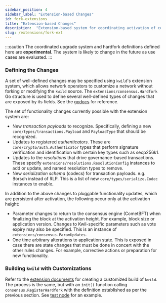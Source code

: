 ```yaml
---
sidebar_position: 4
sidebar_label: "Extension-based Changes"
id: fork-extensions
title: "Extension-based Changes"
description:  "Extension-based system for coordinating activation of consensus rule changes with new software."
slug: /extensions/fork-ext
---
```


:::caution
The coordinated upgrade system and hardfork definitions defined here are
**experimental**. The system is likely to change in the future as use cases are
evaluated.
:::

### Defining the Changes

A set of well-defined changes may be specified using `kwild`'s extension system,
which allows network operators to customize a network without forking or
modifying the `kwild` source. The `extensions/consensus.Hardfork` Go structure
is used to define several well-defined types of changes that are exposed by its
fields. See the
[godocs](https://pkg.go.dev/github.com/kwilteam/kwil-db/extensions/consensus)
for reference.

The set of functionality changes currently possible with the extension system are:

- New _transaction payloads_ to recognize. Specifically, defining a new
  `core/types/transactions.Payload` and `PayloadType` that should be recognized.
- Updates to registered _authenticators_.  These are
  `core/crypto/auth.Authenticator` types that perform signature verification and
  identification with certain key types such as secp256k1.
- Updates to the _resolutions_ that drive governance-based transactions.
  These specify `extensions/resolutions.ResolutionConfig` instances to add or
  update, and named resolution types to remove.
- New _serialization schema_ (codecs) for transaction payloads. e.g. Borsch
  instead of RLP. This is a list of new `core/types/serialize.Codec` instances
  to enable.

In addition to the above changes to pluggable functionality updates, which are
persistent after activation, the following occur only at the activation height:

- Parameter changes to return to the consensus engine (CometBFT) when finalizing
  the block at the activation height. For example, block size or application
  version. Changes to Kwil-specific parameters such as vote expiry may also be
  specified. This is an instance of `extensions/consensus.ParamUpdates`.
- One time arbitrary alterations to application state. This is exposed in case
  there are state changes that must be done in concert with the other rules
  changes. For example, corrective actions or preparation for new functionality.

### Building `kwild` with Customizations

Refer to the [extension documents](/docs/extensions/building-kwil-with-extensions)
for creating a customized build of `kwild`. The process is the same, but with an
`init()` function calling `consensus.RegisterHardfork` with the definition established
as per the previous section. See [test node](https://github.com/kwilteam/kwil-db/blob/6014154ee740947f9e62c7b3e7b1031e835b05bf/test/nodes/fork/gremlin.go)
for an example.
